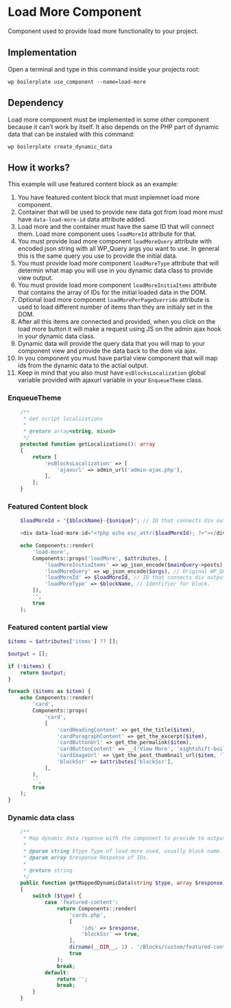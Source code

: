 # Load More Component

Component used to provide load more functionality to your project.

## Implementation

Open a terminal and type in this command inside your projects root:

```shell
wp boilerplate use_component --name=load-more
```

## Dependency

Load more component must be implemented in some other component because it can't work by itself.
It also depends on the PHP part of dynamic data that can be instaled with this command:

```shell
wp boilerplate create_dynamic_data
```

## How it works?

This example will use featured content block as an example:

1. You have featured content block that must implemnet load more component.
2. Container that will be used to provide new data got from load more must have `data-load-more-id` data attribute added.
3. Load more and the container must have the same ID that will connect them. Load more component uses `loadMoreId` attribute for that.
4. You must provide load more component `loadMoreQuery` attribute with encoded json string with all WP_Query args you want to use. In general this is the same query you use to provide the initial data.
5. You must provide load more component `loadMoreType` attribute that will determin what map you will use in you dynamic data class to provide view output.
5. You must provide load more component `loadMoreInitiaItems` attribute that contains the array of IDs for the initial loaded data in the DOM.
6. Optional load more component `loadMorePerPageOverride` attribute is used to load different number of items than they are initialy set in the DOM.
7. After all this items are connected and provided, when you click on the load more button it will make a request using JS on the admin ajax hook in your dynamic data class.
8. Dynamic data will provide the query data that you will map to your component view and provide the data back to the dom via ajax.
9. In you component you must have partial view component that will map ids from the dynamic data to the actial output.
10. Keep in mind that you also must have `esBlocksLocalization` global variable provided with ajaxurl variable in your `EnqueueTheme` class.

### EnqueueTheme

```PHP
	/**
	 * Get script localizations
	 *
	 * @return array<string, mixed>
	 */
	protected function getLocalizations(): array
	{
		return [
			'esBlocksLocalization' => [
				'ajaxurl' => admin_url('admin-ajax.php'),
			],
		];
	}
```

### Featured Content block


```PHP
	$loadMoreId = "{$blockName}-{$unique}"; // ID that connects div output.

	<div data-load-more-id="<?php echo esc_attr($loadMoreId); ?>"></div> // Output DOM element.

	echo Components::render(
		'load-more',
		Components::props('loadMore', $attributes, [
			'loadMoreInitiaItems' => wp_json_encode($mainQuery->posts), // Initial posts array.
			'loadMoreQuery' => wp_json_encode($args), // Original WP_Query.
			'loadMoreId' => $loadMoreId, // ID that connects div output.
			'loadMoreType' => $blockName, // Identifier for block.
		]),
		'',
		true
	);
```

### Featured content partial view

```PHP
$items = $attributes['items'] ?? [];

$output = [];

if (!$items) {
	return $output;
}

foreach ($items as $item) {
	echo Components::render(
		'card',
		Components::props(
			'card',
			[
				'cardHeadingContent' => get_the_title($item),
				'cardParagraphContent' => get_the_excerpt($item),
				'cardButtonUrl' => get_the_permalink($item),
				'cardButtonContent' => __('View More', 'eightshift-boilerplate'),
				'cardImageUrl' => \get_the_post_thumbnail_url($item, 'large'),
				'blockSsr' => $attributes['blockSsr'],
			],
		),
		'',
		true
	);
}

```

### Dynamic data class

```PHP
	/**
	 * Map dynamic data reponse with the component to provide to output.
	 *
	 * @param string $type Type of load more used, usually block name.
	 * @param array $response Response of IDs.
	 *
	 * @return string
	 */
	public function getMappedDynamicData(string $type, array $response): string
	{
		switch ($type) {
			case 'featured-content':
				return Components::render(
					'cards.php',
					[
						'ids' => $response,
						'blockSsr' => true,
					],
					dirname(__DIR__, 1) . '/Blocks/custom/featured-content/partials',
					true
				);
				break;
			default:
				return '';
				break;
		}
	}
```
